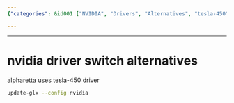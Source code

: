 ```yaml
---
{"categories": &id001 ["NVIDIA", "Drivers", "Alternatives", "tesla-450", "GLX Configuration", "Command Line"], "category": "NVIDIA drivers", "date": "2023-12-22 23:52:59", "description": "The article explores the options for replacing NVIDIA drivers without resorting to switching them. It suggests utilizing the tesla-450 driver specifically for Alpharetta, and provides a command for updating the GLX configuration with NVIDIA.", "tags": *id001, "title": "nvidia driver switch alternatives"}

---
```


------

# nvidia driver switch alternatives

alpharetta uses tesla-450 driver

```bash
update-glx --config nvidia
```

